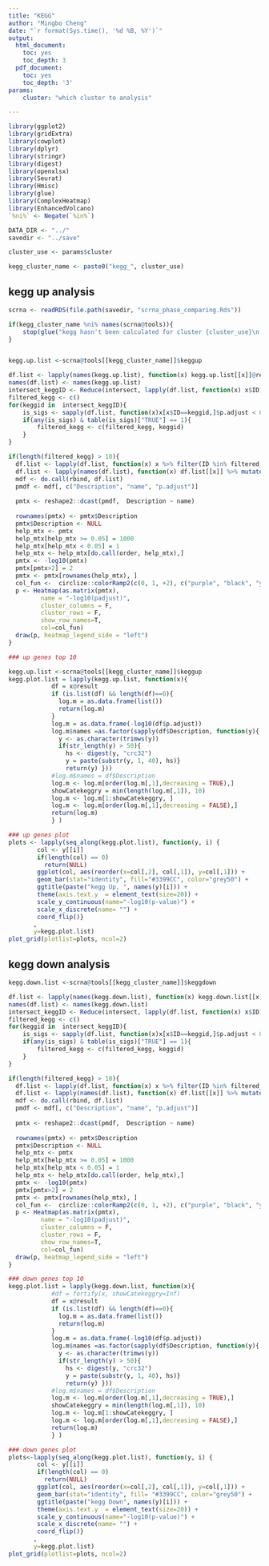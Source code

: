 ```yaml
---
title: "KEGG"
author: "Mingbo Cheng"
date: "`r format(Sys.time(), '%d %B, %Y')`" 
output:
  html_document:
    toc: yes
    toc_depth: 3
  pdf_document:
    toc: yes
    toc_depth: '3'
params:
    cluster: "which cluster to analysis"

---
```


```r
library(ggplot2)
library(gridExtra)
library(cowplot)
library(dplyr) 
library(stringr)
library(digest)
library(openxlsx)
library(Seurat)
library(Hmisc)
library(glue)
library(ComplexHeatmap)
library(EnhancedVolcano)
`%ni%` <- Negate(`%in%`)

DATA_DIR <- "../"
savedir <- "../save"

cluster_use <- params$cluster

kegg_cluster_name <- paste0("kegg_", cluster_use)
```

## kegg up analysis

```r
scrna <- readRDS(file.path(savedir, "scrna_phase_comparing.Rds"))

if(kegg_cluster_name %ni% names(scrna@tools)){
    stop(glue("kegg hasn't been calculated for cluster {cluster_use}\n Please run [scrna_kegg]!!!"))
}


kegg.up.list <-scrna@tools[[kegg_cluster_name]]$keggup

df.list <- lapply(names(kegg.up.list), function(x) kegg.up.list[[x]]@result)
names(df.list) <- names(kegg.up.list)
intersect_keggID <- Reduce(intersect, lapply(df.list, function(x) x$ID))
filtered_kegg <- c()
for(keggid in  intersect_keggID){
    is_sigs <- sapply(df.list, function(x)x[x$ID==keggid,]$p.adjust < 0.05)
    if(any(is_sigs) & table(is_sigs)["TRUE"] == 1){
        filtered_kegg <- c(filtered_kegg, keggid)
    }
}

if(length(filtered_kegg) > 10){
  df.list <- lapply(df.list, function(x) x %>% filter(ID %in% filtered_kegg) )
  df.list <- lapply(names(df.list), function(x) df.list[[x]] %>% mutate(name=x))
  mdf <- do.call(rbind, df.list)
  pmdf <- mdf[, c("Description", "name", "p.adjust")]
  
  pmtx <- reshape2::dcast(pmdf,  Description ~ name)
  
  rownames(pmtx) <- pmtx$Description
  pmtx$Description <- NULL
  help_mtx <- pmtx
  help_mtx[help_mtx >= 0.05] = 1000
  help_mtx[help_mtx < 0.05] = 1
  help_mtx <- help_mtx[do.call(order, help_mtx),]
  pmtx <- -log10(pmtx)
  pmtx[pmtx>2] = 2
  pmtx <- pmtx[rownames(help_mtx), ]
  col_fun <-  circlize::colorRamp2(c(0, 1, +2), c("purple", "black", "yellow"))
  p <- Heatmap(as.matrix(pmtx),
         name = "-log10(padjust)",
         cluster_columns = F,
         cluster_rows = F,
         show_row_names=T,
         col=col_fun)
  draw(p, heatmap_legend_side = "left")
}

```


```r
### up genes top 10

kegg.up.list <-scrna@tools[[kegg_cluster_name]]$keggup
kegg.plot.list = lapply(kegg.up.list, function(x){ 
            df = x@result 
            if (is.list(df) && length(df)==0){
              log.m = as.data.frame(list())
              return(log.m)
            }
            log.m = as.data.frame(-log10(df$p.adjust))
            log.m$names =as.factor(sapply(df$Description, function(y){
              y <- as.character(trimws(y))
              if(str_length(y) > 50){
                hs <- digest(y, "crc32") 
                y = paste(substr(y, 1, 40), hs)}
                return(y) })) 
            #log.m$names = df$Description
            log.m <- log.m[order(log.m[,1],decreasing = TRUE),]
            showCatekeggry = min(length(log.m[,1]), 10) 
            log.m <- log.m[1:showCatekeggry, ]
            log.m <- log.m[order(log.m[,1],decreasing = FALSE),]    
            return(log.m)
            } )

### up genes plot
plots <- lapply(seq_along(kegg.plot.list), function(y, i) {
        col <- y[[i]] 
        if(length(col) == 0)
          return(NULL)
        ggplot(col, aes(reorder(x=col[,2], col[,1]), y=col[,1])) + 
        geom_bar(stat="identity", fill="#3399CC", color="grey50") +
        ggtitle(paste("kegg Up, ", names(y)[i])) +
        theme(axis.text.y  = element_text(size=20)) +
        scale_y_continuous(name="-log10(p-value)") +
        scale_x_discrete(name= "") +
        coord_flip()}
       ,
       y=kegg.plot.list)
plot_grid(plotlist=plots, ncol=2)
```

## kegg down analysis

```r
kegg.down.list <-scrna@tools[[kegg_cluster_name]]$keggdown

df.list <- lapply(names(kegg.down.list), function(x) kegg.down.list[[x]]@result)
names(df.list) <- names(kegg.down.list)
intersect_keggID <- Reduce(intersect, lapply(df.list, function(x) x$ID))
filtered_kegg <- c()
for(keggid in  intersect_keggID){
    is_sigs <- sapply(df.list, function(x)x[x$ID==keggid,]$p.adjust < 0.05)
    if(any(is_sigs) & table(is_sigs)["TRUE"] == 1){
        filtered_kegg <- c(filtered_kegg, keggid)
    }
}

if(length(filtered_kegg) > 10){
  df.list <- lapply(df.list, function(x) x %>% filter(ID %in% filtered_kegg) )
  df.list <- lapply(names(df.list), function(x) df.list[[x]] %>% mutate(name=x))
  mdf <- do.call(rbind, df.list)
  pmdf <- mdf[, c("Description", "name", "p.adjust")]
  
  pmtx <- reshape2::dcast(pmdf,  Description ~ name)
  
  rownames(pmtx) <- pmtx$Description
  pmtx$Description <- NULL
  help_mtx <- pmtx
  help_mtx[help_mtx >= 0.05] = 1000
  help_mtx[help_mtx < 0.05] = 1
  help_mtx <- help_mtx[do.call(order, help_mtx),]
  pmtx <- -log10(pmtx)
  pmtx[pmtx>2] = 2
  pmtx <- pmtx[rownames(help_mtx), ]
  col_fun <-  circlize::colorRamp2(c(0, 1, +2), c("purple", "black", "yellow"))
  p <- Heatmap(as.matrix(pmtx),
         name = "-log10(padjust)",
         cluster_columns = F,
         cluster_rows = F,
         show_row_names=T,
         col=col_fun)
  draw(p, heatmap_legend_side = "left")
}
```


```r

### down genes top 10
kegg.plot.list = lapply(kegg.down.list, function(x){
            #df = fortify(x, showCatekeggry=Inf)
            df = x@result
            if (is.list(df) && length(df)==0){
              log.m = as.data.frame(list())
              return(log.m)
            }
            log.m = as.data.frame(-log10(df$p.adjust))
            log.m$names =as.factor(sapply(df$Description, function(y){
              y <- as.character(trimws(y))
              if(str_length(y) > 50){
                hs <- digest(y, "crc32") 
                y = paste(substr(y, 1, 40), hs)}
                return(y) })) 
            #log.m$names = df$Description
            log.m <- log.m[order(log.m[,1],decreasing = TRUE),]
            showCatekeggry = min(length(log.m[,1]), 10)
            log.m <- log.m[1:showCatekeggry, ]
            log.m <- log.m[order(log.m[,1],decreasing = FALSE),]
            return(log.m)
            } )

### down genes plot
plots<-lapply(seq_along(kegg.plot.list), function(y, i) {
        col <- y[[i]]
        if(length(col) == 0)
          return(NULL)
        ggplot(col, aes(reorder(x=col[,2], col[,1]), y=col[,1])) +
        geom_bar(stat="identity", fill= "#3399CC", color="grey50") +
        ggtitle(paste("kegg Down", names(y)[i])) +
        theme(axis.text.y  = element_text(size=20)) +
        scale_y_continuous(name="-log10(p-value)") +
        scale_x_discrete(name= "") +
        coord_flip()}
       ,
       y=kegg.plot.list)
plot_grid(plotlist=plots, ncol=2)
```
